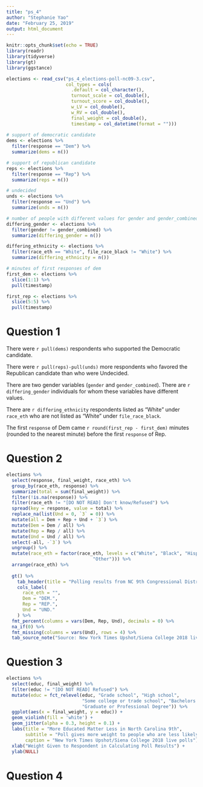 ```yaml
---
title: "ps_4"
author: "Stephanie Yao"
date: "February 25, 2019"
output: html_document
---
```


```r
knitr::opts_chunk$set(echo = TRUE)
library(readr)
library(tidyverse)
library(gt)
library(ggstance)
```

```r
elections <- read_csv("ps_4_elections-poll-nc09-3.csv",
                      col_types = cols(
                        .default = col_character(),
                        turnout_scale = col_double(),
                        turnout_score = col_double(),
                        w_LV = col_double(),
                        w_RV = col_double(),
                        final_weight = col_double(),
                        timestamp = col_datetime(format = "")))
  
# support of democratic candidate
dems <- elections %>%
  filter(response == "Dem") %>%
  summarize(dems = n())

# support of republican candidate
reps <- elections %>%
  filter(response == "Rep") %>%
  summarize(reps = n())

# undecided
unds <- elections %>%
  filter(response == "Und") %>%
  summarize(unds = n())

# number of people with different values for gender and gender_combined
differing_gender <- elections %>%
  filter(gender != gender_combined) %>%
  summarize(differing_gender = n())

differing_ethnicity <- elections %>%
  filter(race_eth == "White", file_race_black != "White") %>%
  summarize(differing_ethnicity = n())

# minutes of first responses of dem
first_dem <- elections %>%
  slice(1:1) %>%
  pull(timestamp)

first_rep <- elections %>%
  slice(5:5) %>%
  pull(timestamp)
```
# Question 1
There were `r pull(dems)` respondents who supported the Democratic candidate.

There were `r pull(reps)-pull(unds)` more respondents who favored the Republican candidate than who were Undecided.

There are two gender variables (`gender` and `gender_combined`). There are `r differing_gender` individuals for whom these variables have different values.

There are `r differing_ethnicity` respondents listed as “White” under `race_eth` who are not listed as “White” under `file_race_black`.

The first `response` of Dem came `r round(first_rep - first_dem)` minutes (rounded to the nearest minute) before the first `response` of Rep.

# Question 2
```r
elections %>%
  select(response, final_weight, race_eth) %>%
  group_by(race_eth, response) %>%
  summarize(total = sum(final_weight)) %>%
  filter(!is.na(response)) %>%
  filter(race_eth != "[DO NOT READ] Don't know/Refused") %>%
  spread(key = response, value = total) %>%
  replace_na(list(Und = 0, `3` = 0)) %>%
  mutate(all = Dem + Rep + Und + `3`) %>% 
  mutate(Dem = Dem / all) %>% 
  mutate(Rep = Rep / all) %>% 
  mutate(Und = Und / all) %>%
  select(-all, -`3`) %>% 
  ungroup() %>%
  mutate(race_eth = factor(race_eth, levels = c("White", "Black", "Hispanic", "Asian",
                                "Other"))) %>%
  arrange(race_eth) %>%
  
  gt() %>%
    tab_header(title = "Polling results from NC 9th Congressional District") %>%
    cols_label(
      race_eth = "",
      Dem = "DEM.",
      Rep = "REP.",
      Und = "UND."
    ) %>%
  fmt_percent(columns = vars(Dem, Rep, Und), decimals = 0) %>%
  na_if(0) %>%
  fmt_missing(columns = vars(Und), rows = 4) %>%
  tab_source_note("Source: New York Times Upshot/Siena College 2018 live polls")
```

# Question 3
```r
elections %>%
  select(educ, final_weight) %>%
  filter(educ != "[DO NOT READ] Refused") %>%
  mutate(educ = fct_relevel(educ, "Grade school", "High school",
                            "Some college or trade school", "Bachelors' degree",
                            "Graduate or Professional Degree")) %>%
  ggplot(aes(x = final_weight, y = educ)) +
  geom_violinh(fill = 'white') +
  geom_jitter(alpha = 0.3, height = 0.1) +
  labs(title = "More Educated Matter Less in North Carolina 9th",
       subtitle = "Poll gives more weight to people who are less likely to participate in polls",
       caption = "New York Times Upshot/Siena College 2018 live polls") +
  xlab("Weight Given to Respondent in Calculating Poll Results") +
  ylab(NULL)
```

# Question 4
```r

```